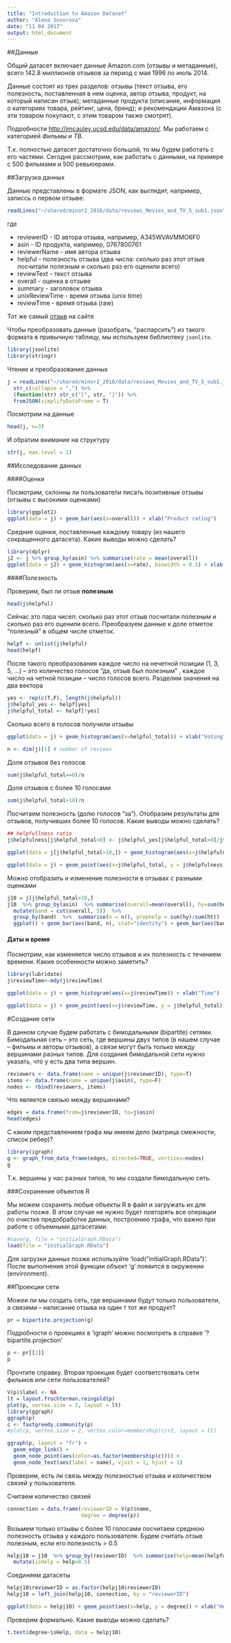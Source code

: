 ```yaml
---
title: "Introduction to Amazon Dataset"
author: "Alena Suvorova"
date: "11 04 2017"
output: html_document
---
```


##Данные

Общий датасет включает данные Amazon.com (отзывы и метаданные), всего 142.8 миллионов отзывов за период с мая 1996 по июль 2014.

Данные состоят из трех разделов: отзывы (текст отзыва, его полезность, поставленная в нем оценка, автор отзыва, продукт, на который написан отзыв); метаданные продукта (описание, информация о категориях товара, рейтинг, цена, бренд); и рекомендации Амазона (с эти товаром покупают, с этим товаром также смотрят). 

Подробности <http://jmcauley.ucsd.edu/data/amazon/>. Мы работаем с категорией *Фильмы и ТВ*. 

Т.к. полностью датасет достаточно большой, то мы будем работать с его частями. Сегодня рассмотрим, как работать с данными, на примере с 500 фильмами и 500 ревьюерами. 

##Загрузка данных

Данные представлены в формате JSON, как выглядит, например, записсь о первом отзыве:

```r
readLines("~/shared/minor2_2016/data/reviews_Movies_and_TV_5_sub1.json", n=2)
```

где

* reviewerID - ID автора отзыва, например, A345WVAVMMO6F0
* asin - ID продукта, например, 0767800761
* reviewerName - имя автора отзыва
* helpful - полезность отзыва (два числа: сколько раз этот отзыв посчитали полезным и сколько раз его оценили всего)
* reviewText - текст отзыва
* overall - оценка в отзыве
* summary - заголовок отзыва
* unixReviewTime - время отзыва (unix time)
* reviewTime - время отзыва (raw)

Тот же самый [отзыв](https://www.amazon.com/gp/customer-reviews/R1V3UJQQMEINAN/ref=cm_cr_getr_d_rvw_ttl?ie=UTF8&ASIN=0767800761) на сайте

Чтобы преобразовать данные (разобрать, "распарсить") из такого формата в привычную таблицу, мы используем библиотеку  `jsonlite`.

```r
library(jsonlite)
library(stringr)
```

Чтение и преобразование данных

```r
j = readLines("~/shared/minor2_2016/data/reviews_Movies_and_TV_5_sub1.json") %>% 
  str_c(collapse = ",") %>%  
  (function(str) str_c("[", str, "]")) %>% 
  fromJSON(simplifyDataFrame = T)
```

Посмотрим на данные

```r
head(j, n=3)
```

И обратим внимание на структуру

```r
str(j, max.level = 1)
```

##Исследование данных

####Оценки

Посмотрим, склонны ли пользователи писать позитивные отзывы (отзывы с высокими оценками) 

```r
library(ggplot2)
ggplot(data = j) + geom_bar(aes(x=overall)) + xlab("Product rating")
```

Средние оценки, поставленные каждому товару (из нашего сокращенного датасета). Какие выводы можно сделать?

```r
library(dplyr)
j2 <- j %>% group_by(asin) %>% summarise(rate = mean(overall))
ggplot(data = j2) + geom_histogram(aes(x=rate), binwidth = 0.5) + xlab("Average rate")
```

####Полезность

Проверим, был ли отзыв **полезным**

```r
head(j$helpful)
```

Сейчас это пара чисел: сколько раз этот отзыв посчитали полезным и сколько раз его оценили всего. Преобразуем данные к доле отметок "полезный" в общем числе отметок.

```r
helpf <- unlist(j$helpful)
head(helpf)
```

После такого преобразования каждое число на нечетной позиции (1, 3, 5, ...) -- это количество голосов "да, отзыв был полезным" , каждое число на четной позиции -- число голосов всего. Разделим значения на два вектора

```r
yes <- rep(c(T,F), length(j$helpful))
j$helpful_yes <- helpf[yes]
j$helpful_total <- helpf[!yes]
```

Сколько всего в голосов получили отзывы

```r
ggplot(data = j) + geom_histogram(aes(x=helpful_total)) + xlab("Voting")
```

```r
n <- dim(j)[1] # number of reviews
```

Доля отзывов без голосов

```r
sum(j$helpful_total==0)/n 
```

Доля отзывов с более 10 голосами

```r
sum(j$helpful_total>10)/n 
```

Посчитаем полезность (долю голосов "за"). Отобразим результаты для отзывов, получивших более 10 голосов. Какие выводы можно сделать?

```r
## helpfullness ratio
j$helpfulness[j$helpful_total>0] <- j$helpful_yes[j$helpful_total>0]/j$helpful_total[j$helpful_total>0]

ggplot(data = j[j$helpful_total>10,]) + geom_histogram(aes(x=j$helpfulness[j$helpful_total>10])) + xlab("Helpfulness")

ggplot(data = j) + geom_point(aes(x=j$helpful_total, y = j$helpfulness)) + ylab("Helpfulness") + xlab("Total number of votes")
```

Можно отобразить и изменение полезности в отзывах с разными оценками

```r
j10 = j[j$helpful_total>10,]
j10  %>% group_by(asin)  %>% summarise(overall=mean(overall), hy=sum(helpful_yes), ht=sum(helpful_total))  %>% 
  mutate(band = cut(overall, 5))  %>% 
  group_by(band)  %>%  summarise(n = n(), prophelp = sum(hy)/sum(ht))   %>%  
  ggplot() + geom_bar(aes(band, n), stat="identity") + geom_bar(aes(band, n*prophelp), fill="red", stat="identity")
```

#### Даты и время

Посмотрим, как изменяется число отзывов и их полезность с течением времени. Какие особенности можно заметить?

```r
library(lubridate)
j$reviewTime<-mdy(j$reviewTime)

ggplot(data = j) + geom_histogram(aes(x=j$reviewTime)) + xlab("Time")

ggplot(data = j) + geom_point(aes(x=j$reviewTime, y = j$helpful_total)) + ylab("Votes") + xlab("Time")

```


#Создание сети

В данном случае будем работать с бимодальными (bipartite) сетями. Бимодальная сеть -- это сеть, где вершины двух типов (в нашем случае -- фильмы и авторы отзывов), а связи могут быть только между вершинами разных типов. Для создания бимодальной сети нужно указать, что у есть два типа вершин.

```r
reviewers <- data.frame(name = unique(j$reviewerID), type=T)
items <- data.frame(name = unique(j$asin), type=F)
nodes <- rbind(reviewers, items)
```

Что является связью между вершинами?

```r
edges = data.frame(from=j$reviewerID, to=j$asin)
head(edges)
```

С каким представлением графа мы имеем дело (матрица смежности, список ребер)?

```r
library(igraph)
g <- graph_from_data_frame(edges, directed=TRUE, vertices=nodes)
g
```

Т.к. вершины у нас разных типов, то мы создали бимодальную сеть. 

###Сохранение объектов R

Мы можем сохранять любые объекты R в файл и загружать их для работы позже. В этом случае не нужно будет повторять все операции по очистке предобработке данных, построению графа, что важно при работе с объемными датасетами. 

```r
#save(g, file = "initialGraph.RData")
load(file = "initialGraph.RData")
```

Для загрузки данных позже используйте 'load("initialGraph.RData")'. После выполнения этой функции объект 'g' появится в окружении (environment).

##Проекции сети

Можеи ли мы создать сеть, где вершинами будут только пользователи, а связями -- написание отзыва на один т тот же продукт?

```r
pr = bipartite.projection(g)
```

Подробности о проекциях в 'igraph' можно посмотреть в справке '?bipartite.projection'

```r
p <- pr[[2]]
p
```

Прочтите справку. Вторая проекция будет соответствовать сети фильмов или сети пользователей?

```r
V(p)$label <- NA
lt = layout.fruchterman.reingold(p)
plot(p, vertex.size = 2, layout = lt)
library(ggraph)
ggraph(p)
c <- fastgreedy.community(p)
#plot(p, vertex.size = 2, vertex.color=membership(c)+2, layout = lt)

ggraph(p, layout = "fr") +
  geom_edge_link() +
  geom_node_point(aes(color=as.factor(membership(c)))) +
  geom_node_text(aes(label = name), vjust = 1, hjust = 1)
```

Проверим, есть ли связь между полезностью отзыва и количеством связей у пользователя.

Считаем количество связей

```r
connection = data.frame(reviewerID = V(p)$name,
                        degree = degree(p))
```

Возьмем только отзывы с более 10 голосами посчитаем среднюю полезность отзыва у каждого пользователя. Будем считать отзыв полезным, если его  полезность > 0.5

```r
helpj10 = j10  %>% group_by(reviewerID)  %>% summarise(help=mean(helpfulness))  %>%
  mutate(isHelp = help>0.5)
```

Соединяем датасеты

```r
helpj10$reviewerID = as.factor(helpj10$reviewerID)
helpj10 = left_join(helpj10, connection, by = "reviewerID") 

ggplot(data = helpj10) + geom_point(aes(x=help, y = degree)) + xlab("Helpfulness")
```

Проверим формально. Какие выводы можно сделать?
```r
t.test(degree~isHelp, data = helpj10)
```

